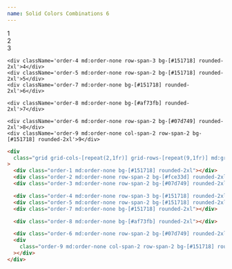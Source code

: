 ```yaml
---
name: Solid Colors Combinations 6
---
```



<div className='flex flex-row flex-wrap items-center justify-center gap-2 pb-8'>
  <Badge text='#151718' color='bg-[#151718]' client:load />
  <Badge
    text='#fce33d'
    color='bg-[#fce33d]'
    textColor='text-zinc-700'
    client:load
  />
  <Badge text='#af73fb' color='bg-[#af73fb]' client:load />
  <Badge text='#07d749' color='bg-[#07d749]' client:load />
</div>

<div className='flex items-center justify-center bg-[#fcfdfc] p-4 rounded-xl'>
  <div className='grid grid-cols-[repeat(2,1fr)] grid-rows-[repeat(9,1fr)] md:grid-cols-[repeat(3,1fr)] md:grid-rows-[repeat(6,1fr)] gap-x-4 gap-y-4 w-full min-h-[500px] content-bento'>
    <div className='order-1 md:order-none bg-[#151718] rounded-2xl'>1</div>
    <div className='order-2 md:order-none row-span-2 bg-[#fce33d] rounded-2xl'>2</div>
    <div className='order-3 md:order-none row-span-2 bg-[#07d749] rounded-2xl'>3</div>

    <div className='order-4 md:order-none row-span-3 bg-[#151718] rounded-2xl'>4</div>
    <div className='order-5 md:order-none row-span-2 bg-[#151718] rounded-2xl'>5</div>
    <div className='order-7 md:order-none bg-[#151718] rounded-2xl'>6</div>

    <div className='order-8 md:order-none bg-[#af73fb] rounded-2xl'>7</div>

    <div className='order-6 md:order-none row-span-2 bg-[#07d749] rounded-2xl'>8</div>
    <div className='order-9 md:order-none col-span-2 row-span-2 bg-[#151718] rounded-2xl'>9</div>

  </div>
</div>

<CodeBlock client:load>

```html
<div
  class="grid grid-cols-[repeat(2,1fr)] grid-rows-[repeat(9,1fr)] md:grid-cols-[repeat(3,1fr)] md:grid-rows-[repeat(6,1fr)] gap-x-4 gap-y-4 w-full min-h-[500px]"
>
  <div class="order-1 md:order-none bg-[#151718] rounded-2xl"></div>
  <div class="order-2 md:order-none row-span-2 bg-[#fce33d] rounded-2xl"></div>
  <div class="order-3 md:order-none row-span-2 bg-[#07d749] rounded-2xl"></div>

  <div class="order-4 md:order-none row-span-3 bg-[#151718] rounded-2xl"></div>
  <div class="order-5 md:order-none row-span-2 bg-[#151718] rounded-2xl"></div>
  <div class="order-7 md:order-none bg-[#151718] rounded-2xl"></div>

  <div class="order-8 md:order-none bg-[#af73fb] rounded-2xl"></div>

  <div class="order-6 md:order-none row-span-2 bg-[#07d749] rounded-2xl"></div>
  <div
    class="order-9 md:order-none col-span-2 row-span-2 bg-[#151718] rounded-2xl"
  ></div>
</div>
```

</CodeBlock>
